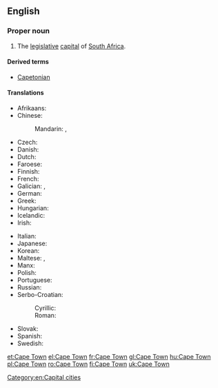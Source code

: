 ==English==

{{wikipedia}}

===Proper noun===
{{en-proper noun}}

# The [[legislative]] [[capital]] of [[South Africa]].

====Derived terms====
* [[Capetonian]]

====Translations====
{{trans-top|legislative capital of South Africa}}
* Afrikaans: {{t|af|Kaapstad}}
* Chinese:
*: Mandarin: {{t|cmn|開普敦|sc=Hani}}, {{t+|cmn|开普敦|tr=Kāipǔdūn|sc=Hani}}
* Czech: {{t+|cs|Kapské Město|n}}
* Danish: {{t|da|Cape Town}}
* Dutch: {{t+|nl|Kaapstad|n}}
* Faroese: {{t|fo|Høvdastaður|m}}
* Finnish: {{t+|fi|Kapkaupunki}}
* French: {{t+|fr|Le Cap|m}}
* Galician: {{t+|gl|Cidade do Cabo|f}}, {{t+|gl|Capetón}}
* German: {{t|de|Kapstadt}}
* Greek: {{t|el|Κέηπ Τάουν|tr=Kéip Táoun|n}}
* Hungarian: {{t+|hu|Fokváros}}
* Icelandic: {{t|is|Höfðaborg}}
* Irish: {{t|ga|Baile na Rinne}}
{{trans-mid}}
* Italian: {{t|it|Città del Capo|f}}
* Japanese: {{t|ja|ケープタウン|tr=Kēputaun}}
* Korean: {{t|ko|케이프타운|tr=Keipeutaun|sc=Hang}}
* Maltese: {{t|mt|il-Belt Kapo}}, {{t|mt|Kejp Tawn}}
* Manx: {{t|gv|Balley ny Rheynn|m}}
* Polish: {{t+|pl|Kapsztad|m}}
* Portuguese: {{t+|pt|Cidade do Cabo}}
* Russian: {{t+|ru|Кейптаун|m|tr=Kejptáun, Kéjptaun}}
* Serbo-Croatian:
*: Cyrillic: {{t|sh|Кејптаун|m}}
*: Roman: {{t|sh|Kejptaun|m}}
* Slovak: {{t|sk|Kapské Mesto|n}}
* Spanish: {{t+|es|Ciudad del Cabo|f}}
* Swedish: {{t|sv|Kapstaden}}
{{trans-bottom}}

[[Category:en:Capital cities]]

[[et:Cape Town]]
[[el:Cape Town]]
[[fr:Cape Town]]
[[gl:Cape Town]]
[[hu:Cape Town]]
[[pl:Cape Town]]
[[ro:Cape Town]]
[[fi:Cape Town]]
[[uk:Cape Town]]